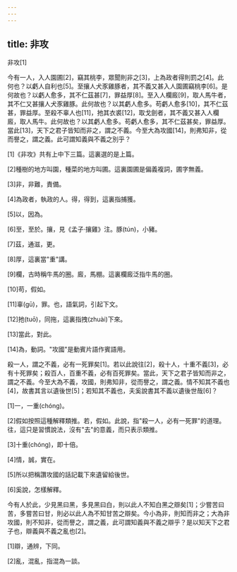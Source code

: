 ```yaml
---
---
---
```

title: 非攻
---




非攻[1]

今有一人，入人園圃[2]，竊其桃李，眾聞則非之[3]，上為政者得則罰之[4]。此何也？以虧人自利也[5]。至攘人犬豕雞豚者，其不義又甚入人園圃竊桃李[6]。是何故也？以虧人愈多，其不仁茲甚[7]，罪益厚[8]。至入人欄廄[9]，取人馬牛者，其不仁又甚攘人犬豕雞豚。此何故也？以其虧人愈多。苟虧人愈多[10]，其不仁茲甚，罪益厚。至殺不辜人也[11]，扡其衣裘[12]，取戈劍者，其不義又甚入人欄廄，取人馬牛。此何故也？以其虧人愈多。苟虧人愈多，其不仁茲甚矣，罪益厚。當此[13]，天下之君子皆知而非之，謂之不義。今至大為攻國[14]，則弗知非，從而譽之，謂之義。此可謂知義與不義之別乎？

[1]《非攻》共有上中下三篇。這裏選的是上篇。

[2]種樹的地方叫園，種菜的地方叫圃。這裏園圃是偏義複詞，圃字無義。

[3]非，非難，責備。

[4]為政者，執政的人。得，得到，這裏指捕獲。

[5]以，因為。

[6]至，至於。攘，見《孟子·攘雞》注。豚(tún)，小豬。

[7]茲，通滋，更。

[8]厚，這裏當"重"講。

[9]欄，古時稱牛馬的圈。廄，馬棚。這裏欄廄泛指牛馬的圈。

[10]苟，假如。

[11]辜(gū)，罪。也，語氣詞，引起下文。

[12]扡(tuō)，同拖，這裏指拽(zhuài)下來。

[13]當此，對此。

[14]為，動詞。"攻國"是動賓片語作賓語用。

殺一人，謂之不義，必有一死罪矣[1]。若以此說往[2]，殺十人，十重不義[3]，必有十死罪矣；殺百人，百重不義，必有百死罪矣。當此，天下之君子皆知而非之，謂之不義。今至大為不義，攻國，則弗知非，從而譽之，謂之義。情不知其不義也[4]，故書其言以遺後世[5]；若知其不義也，夫奚說書其不義以遺後世哉[6]？

[1]一，一重(chóng)。

[2]假如按照這種解釋類推。若，假如。此說，指"殺一人，必有一死罪"的道理。往，這只是習慣說法，沒有"去"的意義，而只表示類推。

[3]十重(chóng)，即十倍。

[4]情，誠，實在。

[5]所以把稱讚攻國的話記載下來遺留給後世。

[6]奚說，怎樣解釋。

今有人於此，少見黑曰黑，多見黑曰白，則以此人不知白黑之辯矣[1]；少嘗苦曰苦，多嘗苦曰甘，則必以此人為不知甘苦之辯矣。今小為非，則知而非之；大為非攻國，則不知非，從而譽之，謂之義，此可謂知義與不義之辯乎？是以知天下之君子也，辯義與不義之亂也[2]。

[1]辯，通辨，下同。

[2]亂，混亂，指混為一談。